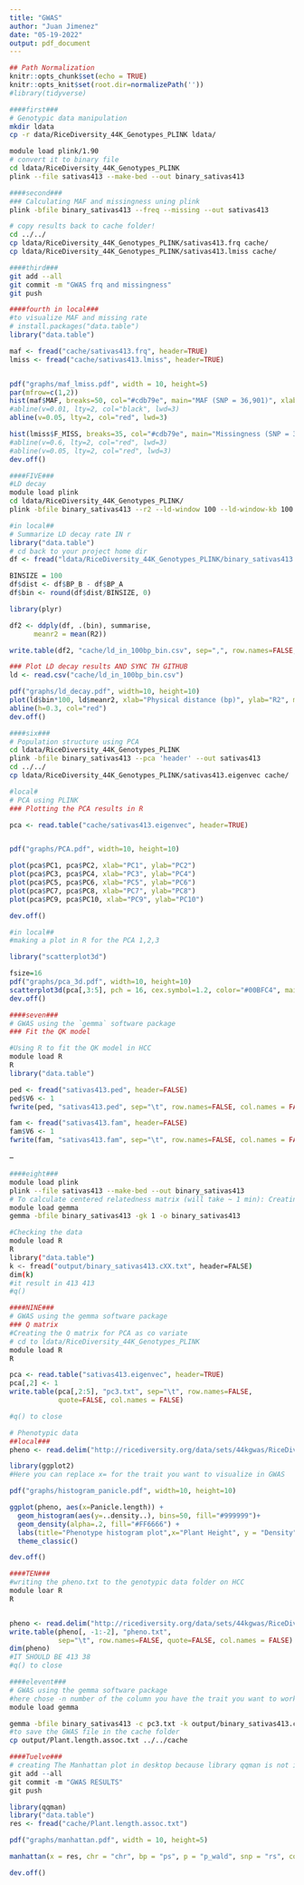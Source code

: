 ```yaml
---
title: "GWAS"
author: "Juan Jimenez"
date: "05-19-2022"
output: pdf_document
---
```


```r
## Path Normalization
knitr::opts_chunk$set(echo = TRUE) 
knitr::opts_knit$set(root.dir=normalizePath('')) 
#library(tidyverse)
```

```bash
####first###
# Genotypic data manipulation
mkdir ldata
cp -r data/RiceDiversity_44K_Genotypes_PLINK ldata/

module load plink/1.90
# convert it to binary file
cd ldata/RiceDiversity_44K_Genotypes_PLINK
plink --file sativas413 --make-bed --out binary_sativas413
```

```bash
####second###
### Calculating MAF and missingness uning plink
plink -bfile binary_sativas413 --freq --missing --out sativas413

# copy results back to cache folder!
cd ../../
cp ldata/RiceDiversity_44K_Genotypes_PLINK/sativas413.frq cache/
cp ldata/RiceDiversity_44K_Genotypes_PLINK/sativas413.lmiss cache/
```

```bash
####third###
git add --all
git commit -m "GWAS frq and missingness"
git push
```

```r
####fourth in local###
#to visualize MAF and missing rate
# install.packages("data.table")
library("data.table")

maf <- fread("cache/sativas413.frq", header=TRUE)
lmiss <- fread("cache/sativas413.lmiss", header=TRUE)


pdf("graphs/maf_lmiss.pdf", width = 10, height=5)
par(mfrow=c(1,2))
hist(maf$MAF, breaks=50, col="#cdb79e", main="MAF (SNP = 36,901)", xlab="Minor Allele Freq")
#abline(v=0.01, lty=2, col="black", lwd=3)
abline(v=0.05, lty=2, col="red", lwd=3)

hist(lmiss$F_MISS, breaks=35, col="#cdb79e", main="Missingness (SNP = 36,901)", xlab="Missing Rate")
#abline(v=0.6, lty=2, col="red", lwd=3)
#abline(v=0.05, lty=2, col="red", lwd=3)
dev.off()
```

```bash
####FIVE###
#LD decay
module load plink
cd ldata/RiceDiversity_44K_Genotypes_PLINK/
plink -bfile binary_sativas413 --r2 --ld-window 100 --ld-window-kb 100 --ld-window-r2 0 --out binary_sativas413 
```


```r
#in local##
# Summarize LD decay rate IN r
library("data.table")
# cd back to your project home dir
df <- fread("ldata/RiceDiversity_44K_Genotypes_PLINK/binary_sativas413.ld", data.table=FALSE)

BINSIZE = 100
df$dist <- df$BP_B - df$BP_A
df$bin <- round(df$dist/BINSIZE, 0)

library(plyr)

df2 <- ddply(df, .(bin), summarise,
      meanr2 = mean(R2))

write.table(df2, "cache/ld_in_100bp_bin.csv", sep=",", row.names=FALSE, quote=FALSE)

### Plot LD decay results AND SYNC TH GITHUB
ld <- read.csv("cache/ld_in_100bp_bin.csv")

pdf("graphs/ld_decay.pdf", width=10, height=10)
plot(ld$bin*100, ld$meanr2, xlab="Physical distance (bp)", ylab="R2", main="LD decay rate in rice")
abline(h=0.3, col="red")
dev.off()

```

```bash
####six###
# Population structure using PCA
cd ldata/RiceDiversity_44K_Genotypes_PLINK
plink -bfile binary_sativas413 --pca 'header' --out sativas413 
cd ../../
cp ldata/RiceDiversity_44K_Genotypes_PLINK/sativas413.eigenvec cache/
```

```r
#local#
# PCA using PLINK
### Plotting the PCA results in R

pca <- read.table("cache/sativas413.eigenvec", header=TRUE)


pdf("graphs/PCA.pdf", width=10, height=10)

plot(pca$PC1, pca$PC2, xlab="PC1", ylab="PC2")
plot(pca$PC3, pca$PC4, xlab="PC3", ylab="PC4")
plot(pca$PC5, pca$PC6, xlab="PC5", ylab="PC6")
plot(pca$PC7, pca$PC8, xlab="PC7", ylab="PC8")
plot(pca$PC9, pca$PC10, xlab="PC9", ylab="PC10")

dev.off()
```


```r
#in local##
#making a plot in R for the PCA 1,2,3

library("scatterplot3d")

fsize=16
pdf("graphs/pca_3d.pdf", width=10, height=10)
scatterplot3d(pca[,3:5], pch = 16, cex.symbol=1.2, color="#00BFC4", main="Maize Diversity Panel", angle=40)
dev.off()
```

```r
####seven###
# GWAS using the `gemma` software package
### Fit the QK model

#Using R to fit the QK model in HCC
module load R
R
library("data.table")

ped <- fread("sativas413.ped", header=FALSE)
ped$V6 <- 1
fwrite(ped, "sativas413.ped", sep="\t", row.names=FALSE, col.names = FALSE, quote=FALSE)

fam <- fread("sativas413.fam", header=FALSE)
fam$V6 <- 1
fwrite(fam, "sativas413.fam", sep="\t", row.names=FALSE, col.names = FALSE, quote=FALSE)
```

--

```bash
####eight###
module load plink
plink --file sativas413 --make-bed --out binary_sativas413
# To calculate centered relatedness matrix (will take ~ 1 min): Creating the GK matrix
module load gemma
gemma -bfile binary_sativas413 -gk 1 -o binary_sativas413

#Checking the data
module load R
R
library("data.table")
k <- fread("output/binary_sativas413.cXX.txt", header=FALSE)
dim(k)
#it result in 413 413
#q()

```

```r
####NINE###
# GWAS using the gemma software package
### Q matrix
#Creating the Q matrix for PCA as co variate
# cd to ldata/RiceDiversity_44K_Genotypes_PLINK
module load R
R

pca <- read.table("sativas413.eigenvec", header=TRUE)
pca[,2] <- 1
write.table(pca[,2:5], "pc3.txt", sep="\t", row.names=FALSE, 
            quote=FALSE, col.names = FALSE)

#q() to close
```

```r
# Phenotypic data
##local###
pheno <- read.delim("http://ricediversity.org/data/sets/44kgwas/RiceDiversity_44K_Phenotypes_34traits_PLINK.txt", header=TRUE)

library(ggplot2)
#Here you can replace x= for the trait you want to visualize in GWAS

pdf("graphs/histogram_panicle.pdf", width=10, height=10)

ggplot(pheno, aes(x=Panicle.length)) + 
  geom_histogram(aes(y=..density..), bins=50, fill="#999999")+
  geom_density(alpha=.2, fill="#FF6666") +
  labs(title="Phenotype histogram plot",x="Plant Height", y = "Density")+
  theme_classic()

dev.off()
```

```r

####TEN###
#writing the pheno.txt to the genotypic data folder on HCC
module loar R
R


pheno <- read.delim("http://ricediversity.org/data/sets/44kgwas/RiceDiversity_44K_Phenotypes_34traits_PLINK.txt", header=TRUE)
write.table(pheno[, -1:-2], "pheno.txt", 
            sep="\t", row.names=FALSE, quote=FALSE, col.names = FALSE)
dim(pheno)
#IT SHOULD BE 413 38
#q() to close
```

```bash
####elevent###
# GWAS using the gemma software package
#here chose -n number of the column you have the trait you want to work with example 13 for panicle.length and -o name of new gwas file panicle.length
module load gemma

gemma -bfile binary_sativas413 -c pc3.txt -k output/binary_sativas413.cXX.txt -p pheno.txt -lmm 4 -n 13 -o Plant.length -miss 0.9 -r2 1 -hwe 0 -maf 0.05
#to save the GWAS file in the cache folder
cp output/Plant.length.assoc.txt ../../cache
```

```r
####Tuelve###
# creating The Manhattan plot in desktop because library qqman is not in HCC
git add --all
git commit -m "GWAS RESULTS"
git push

library(qqman)
library("data.table")
res <- fread("cache/Plant.length.assoc.txt")

pdf("graphs/manhattan.pdf", width = 10, height=5)

manhattan(x = res, chr = "chr", bp = "ps", p = "p_wald", snp = "rs", col = c("blue4", "orange3"), logp = TRUE)

dev.off()
```


